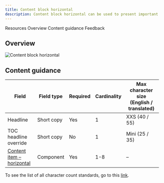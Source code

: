 ```yaml
---
title: Content block horizontal
description: Content block horizontal can be used to present important areas of interest relating to your topic, such as products or solutions.
---
```



<ComponentDescription name="Content block horizontal" type="layout" />

<AnchorLinks>

<AnchorLink>Resources</AnchorLink>
<AnchorLink>Overview</AnchorLink>
<AnchorLink>Content guidance</AnchorLink>
<AnchorLink>Feedback</AnchorLink>

</AnchorLinks>

<ResourceLinks name="Content block horizontal" type="layout" />

## Overview

<Row>
<Column colMd={6} colLg={8}>

![Content block horizontal](../../images/component/content-block-horizontal/contentblockhorizontal-overview.png)

</Column>
</Row>


## Content guidance

| Field                                                                                                                   | Field type | Required | Cardinality | Max character size (English / translated) |
| ----------------------------------------------------------------------------------------------------------------------- | ---------- | -------- | ----------- | ----------------------------------------- |
| Headline                                                                                                                | Short copy | Yes      | 1           | XXS (40 / 55)                             |
| TOC headline override                                                                                                   | Short copy | No       | 1           | Mini (25 / 35)                            |
| [Content item – horizontal](https://www.ibm.com/standards/carbon/components/content-item-horizontal) | Component  | Yes      | 1-8         | –                                         |

To see the list of all character count standards, go to this <a href="https://github.com/carbon-design-system/carbon-for-ibm-dotcom-website/wiki/Character-count-standards" target="_blank" rel="noreferrer noopener nofollow">link</a>.

<ComponentFooter name="Content block horizontal" type="layout" />
